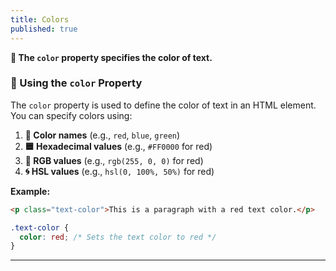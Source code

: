 ```yaml
---
title: Colors
published: true
---
```


**🎨 The `color` property specifies the color of text.**


### 🌈 Using the `color` Property

The `color` property is used to define the color of text in an HTML element. You can specify colors using:

1. **🎨 Color names** (e.g., `red`, `blue`, `green`)
2. **🟦 Hexadecimal values** (e.g., `#FF0000` for red)
3. **🔴 RGB values** (e.g., `rgb(255, 0, 0)` for red)
4. **🌀 HSL values** (e.g., `hsl(0, 100%, 50%)` for red)


**Example:**

```html
<p class="text-color">This is a paragraph with a red text color.</p>
```


```css
.text-color {
  color: red; /* Sets the text color to red */
}
```

---